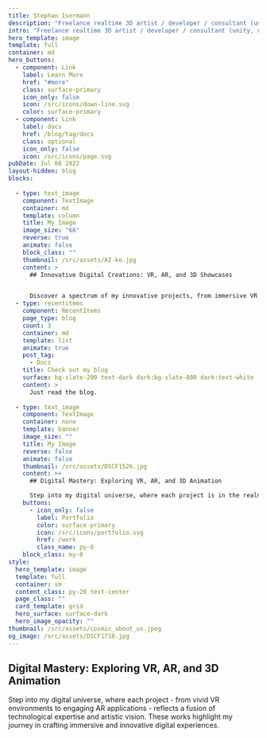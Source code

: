 ```yaml
---
title: Stephan Isermann
description: "Freelance realtime 3D artist / developer / consultant (unity, unreal, webgl, VR, AR, AI)"
intro: "Freelance realtime 3D artist / developer / consultant (unity, unreal, webgl, VR, AR, AI)"
hero_template: image
template: full
container: md
hero_buttons:
  - component: Link
    label: Learn More
    href: "#more"
    class: surface-primary
    icon_only: false
    icon: /src/icons/down-line.svg
    color: surface-primary
  - component: Link
    label: docs
    href: /blog/tag/docs
    class: optional
    icon_only: false
    icon: /src/icons/page.svg
pubDate: Jul 08 2022
layout-hidden: blog
blocks:
  
  - type: text_image
    component: TextImage
    container: md
    template: column
    title: My Image
    image_size: "66"
    reverse: true
    animate: false
    block_class: ""
    thumbnail: /src/assets/AI-ko.jpg
    content: >
      ## Innovative Digital Creations: VR, AR, and 3D Showcases


      Discover a spectrum of my innovative projects, from immersive VR experiences to detailed 3D animations. Each piece illustrates my commitment to blending advanced technology with creative design, showcasing a passion for bringing digital realms to life.
  - type: recentitems
    component: RecentItems
    page_type: blog
    count: 3
    container: md
    template: list
    animate: true
    post_tag:
      - Docs
    title: Check out my blog
    surface: bg-slate-200 text-dark dark:bg-slate-800 dark:text-white
    content: >
      Just read the blog.
  
  - type: text_image
    component: TextImage
    container: none
    template: banner
    image_size: ""
    title: My Image
    reverse: false
    animate: false
    thumbnail: /src/assets/DSCF1526.jpg
    content: >+
      ## Digital Mastery: Exploring VR, AR, and 3D Animation

      Step into my digital universe, where each project is in the realm of VR, AR and 3D
    buttons:
      - icon_only: false
        label: Portfolio
        color: surface-primary
        icon: /src/icons/portfolio.svg
        href: /work
        class_name: py-0
    block_class: my-0
style:
  hero_template: image
  template: full
  container: sm
  content_class: py-20 text-center
  page_class: ""
  card_template: grid
  hero_surface: surface-dark
  hero_image_opacity: ""
thumbnail: /src/assets/cosmic_about_us.jpeg
og_image: /src/assets/DSCF1710.jpg
---
```


## Digital Mastery: Exploring VR, AR, and 3D Animation

Step into my digital universe, where each project - from vivid VR environments to engaging AR applications - reflects a fusion of technological expertise and artistic vision. These works highlight my journey in crafting immersive and innovative digital experiences.
